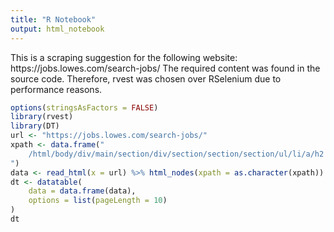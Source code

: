 ```yaml
---
title: "R Notebook"
output: html_notebook
---
```


This is a scraping suggestion for the following website: 
https://jobs.lowes.com/search-jobs/
The required content was found in the source code. Therefore, rvest was chosen over RSelenium due to performance reasons.

```r
options(stringsAsFactors = FALSE)
library(rvest)
library(DT)
url <- "https://jobs.lowes.com/search-jobs/"
xpath <- data.frame("
	/html/body/div/main/section/div/section/section/section/ul/li/a/h2
")
data <- read_html(x = url) %>% html_nodes(xpath = as.character(xpath)) %>% html_text()
dt <- datatable(
	data = data.frame(data),
	options = list(pageLength = 10)
)
dt
```
